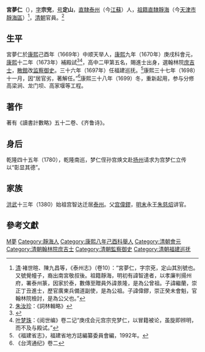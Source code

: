 '''宮夢仁'''（{{bd|1623年||1713年|catIdx=G宮}}），[[表字|字]]'''宗兖'''，[[号|号]]'''定山'''，[[南直隸|直隸]][[泰州_(南唐)|泰州]]（今[[江蘇|江蘇]]）人，[[祖籍|祖籍]][[北直隸|直隸]][[靜海縣|靜海]]（今[[天津市|天津市]][[靜海區|靜海區]]）<ref>[[清|清]]·褚世暄、陳九昌等，《泰州志》（卷10）：“宮夢仁，字宗兗，定山其別號也。又號覺幢子，裔出南宮敬叔後。祖籍靜海，明初有諱智達者，以孝廉判揚州府，署泰州篆，因家於泰，數傳至贈員外諱景隆，是為公曾祖。子諱繼蘭，崇正丁丑進士，歷官廣東兵備道副使，是為公祖。子諱偉鏐，崇正癸未會魁，官翰林院檢討，是為公父也。”</ref>，[[清朝|清朝]]官員。<ref>[[朱汝珍|朱汝珍]]：《詞林輯略》</ref>

==生平==
宮夢仁於[[康熙|康熙]]己酉年（1669年）中顺天举人，[[康熙|康熙]]九年（1670年）庚戌科會元，[[康熙|康熙]]十二年（1673年）補殿試<ref>{{cite book|author1=天津市地方志编修委员会办公室|title=天津区县旧志点校 武清县志·静海县志|date=2008年6月|publisher=天津：天津社会科学院出版社|isbn=978-7-80688-393-8|pages=386|accessdate=2016-03-24}}</ref><ref>[[叶梦珠|叶梦珠]]：《阅世编》卷二记“庚戌会元宫宗兖梦仁，以冒籍被论，虽旋即辨明，而不及与殿试。”</ref>，高中二甲第五名，賜進士出身，選翰林院[[庶吉士|庶吉士]]，[[散館|散館]]改[[监察御史|监察御史]]。三十六年（1697年）任福建巡抚。<ref>《福建省志》，福建省地方誌編纂委員會編，1992年。</ref>康熙三十七年（1698）十一月，因“居官劣，著解任。”<ref>《台湾通纪》卷二</ref>康熙三十八年（1699）冬，重新起用，参与分修高梁涧、龙门坝、高家堰等工程。

== 著作 ==
著有《讀書計數略》五十二卷、《齐鲁诗》。

== 身后 ==
乾隆四十五年（1780），乾隆南巡，梦仁侄孙宫焕文赴[[扬州|扬州]]请求为宫梦仁立传以“彰显其德”。

== 家族 ==
[[洪武|洪武]]十三年（1380）始祖宫智达迁居[[泰州|泰州]]。父[[宫偉鏐|宫偉鏐]]，[[明末|明末]]永王[[朱慈炤|朱慈炤]]讲官。

==參考文獻==
{{reflist|2}}

{{start box}}
{{s-off}}
{{s-before|[[卞永譽|卞永譽]]}}
{{s-title|[[福建巡撫|福建巡撫]]|<small>康熙三十六年（1697年）上任</small>}}
{{s-after|[[張志棟|張志棟]]}}
{{end box}}

{{康熙十二年癸丑科殿試金榜}}

{{Authority control}}

{{DEFAULTSORT:Gong宮}}
[[Category:宮姓|M夢]]
[[Category:靜海人|Category:靜海人]]
[[Category:康熙八年己酉科舉人|Category:康熙八年己酉科舉人]]
[[Category:清朝會元|Category:清朝會元]]
[[Category:清朝翰林院庶吉士|Category:清朝翰林院庶吉士]]
[[Category:清朝監察御史|Category:清朝監察御史]]
[[Category:清朝福建巡抚|Category:清朝福建巡抚]]


{{清朝人物小作品}}